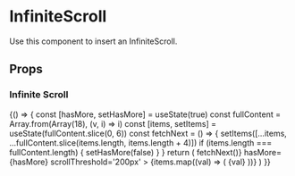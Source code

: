 
<Meta title='components/InfiniteScroll' component={InfiniteScroll} />

# InfiniteScroll

Use this component to insert an InfiniteScroll.

## Props

<ArgsTable of={InfiniteScroll} />

### Infinite Scroll

<Canvas>
  <Story name='Infinite Scroll'>
    {() => {
      const [hasMore, setHasMore] = useState(true)
      const fullContent = Array.from(Array(18), (v, i) => i)
      const [items, setItems] = useState(fullContent.slice(0, 6))
      const fetchNext = () => {
        setItems([...items, ...fullContent.slice(items.length, items.length + 4)])
        if (items.length === fullContent.length) {
          setHasMore(false)
        }
      }
      return (
        <InfiniteScroll
          dataLength={items.length}
          nextHandler={() => fetchNext()}
          hasMore={hasMore}
          scrollThreshold='200px'
        >
          <Grid columns={2}>
            {items.map((val) => (
              <Box
                __css={{
                  textAlign: "center",
                  py: "xlarge",
                  bg: "#ffe8a3",
                  m: "small",
                  borderRadius: "10px",
                  fontSize: "70px",
                }}
              >
                {val}
              </Box>
            ))}
          </Grid>
        </InfiniteScroll>
      )
    }}
  </Story>
</Canvas>
